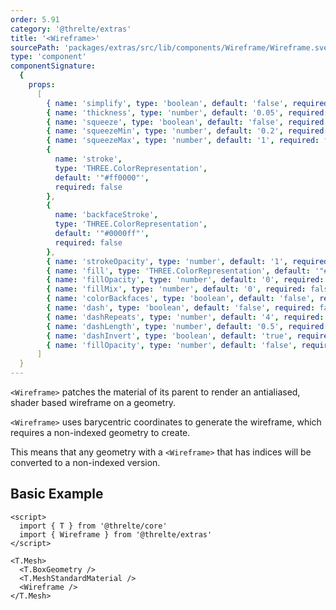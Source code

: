 ```yaml
---
order: 5.91
category: '@threlte/extras'
title: '<Wireframe>'
sourcePath: 'packages/extras/src/lib/components/Wireframe/Wireframe.svelte'
type: 'component'
componentSignature:
  {
    props:
      [
        { name: 'simplify', type: 'boolean', default: 'false', required: false },
        { name: 'thickness', type: 'number', default: '0.05', required: false },
        { name: 'squeeze', type: 'boolean', default: 'false', required: false },
        { name: 'squeezeMin', type: 'number', default: '0.2', required: false },
        { name: 'squeezeMax', type: 'number', default: '1', required: false },
        {
          name: 'stroke',
          type: 'THREE.ColorRepresentation',
          default: '"#ff0000"',
          required: false
        },
        {
          name: 'backfaceStroke',
          type: 'THREE.ColorRepresentation',
          default: '"#0000ff"',
          required: false
        },
        { name: 'strokeOpacity', type: 'number', default: '1', required: false },
        { name: 'fill', type: 'THREE.ColorRepresentation', default: '"#00ff00"', required: false },
        { name: 'fillOpacity', type: 'number', default: '0', required: false },
        { name: 'fillMix', type: 'number', default: '0', required: false },
        { name: 'colorBackfaces', type: 'boolean', default: 'false', required: false },
        { name: 'dash', type: 'boolean', default: 'false', required: false },
        { name: 'dashRepeats', type: 'number', default: '4', required: false },
        { name: 'dashLength', type: 'number', default: '0.5', required: false },
        { name: 'dashInvert', type: 'boolean', default: 'true', required: false },
        { name: 'fillOpacity', type: 'number', default: 'false', required: false }
      ]
  }
---
```


`<Wireframe>` patches the material of its parent to render an antialiased, shader based wireframe on a geometry.

<Example path="extras/wireframe" />

`<Wireframe>` uses barycentric coordinates to generate the wireframe, which requires a non-indexed geometry to create.

This means that any geometry with a `<Wireframe>` that has indices will be converted to a non-indexed version.

## Basic Example

```svelte title="Wireframe.svelte"
<script>
  import { T } from '@threlte/core'
  import { Wireframe } from '@threlte/extras'
</script>

<T.Mesh>
  <T.BoxGeometry />
  <T.MeshStandardMaterial />
  <Wireframe />
</T.Mesh>
```
